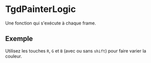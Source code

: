 
# TgdPainterLogic

Une fonction qui s'exécute à chaque frame.

## Exemple

Utilisez les touches `R`, `G` et `B` (avec ou sans `shift`) pour faire varier la
couleur.

<Demo />
